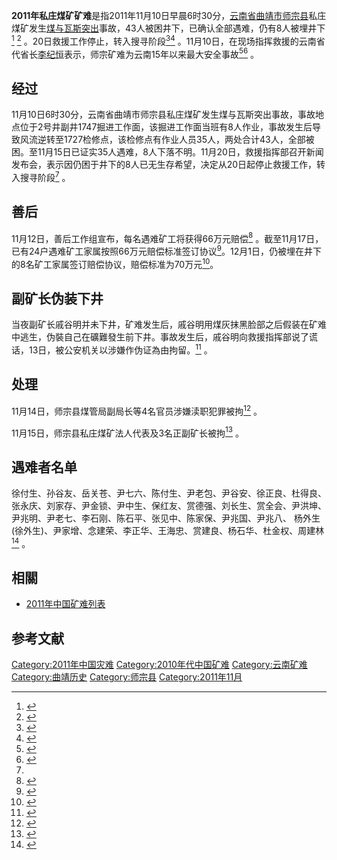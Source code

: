 '''2011年私庄煤矿矿难'''是指2011年11月10日早晨6时30分，[[云南省|云南省]][[曲靖市|曲靖市]][[师宗县|师宗县]]私庄煤矿发生[[煤与瓦斯突出|煤与瓦斯突出]]事故，43人被困井下，已确认全部遇难，仍有8人被埋井下<ref>{{cite news|author=安全监管总局政策法规司|title=国务院云南省曲靖市师宗县私庄煤矿“11.10”特别重大煤与瓦斯突出事故调查组全体会议强调：严肃查处事故 深刻吸取教训 有效防范和坚决遏制重特大事故发生 骆 琳 李纪恒出席会议并讲话|url=http://www.chinasafety.gov.cn/newpage/Contents/Channel_20132/2011/1203/159212/content_159212.htm|accessdate=2011-12-03|newspaper=[[国家安全生产监督管理总局|国家安全生产监督管理总局]]|date=2011-12-03|archive-date=2016-03-04|archive-url=https://web.archive.org/web/20160304073757/http://www.chinasafety.gov.cn/newpage/Contents/Channel_20132/2011/1203/159212/content_159212.htm|dead-url=no}}</ref> <ref>{{cite web|author=浦超|title=云南私庄矿难遇难者增至35名 事故相关责任人被刑拘|url=http://news.xinhuanet.com/society/2011-11/15/c_111169158.htm|publisher=新华网|accessdate=2011-11-16|location=北京|language=zh-hans|date=2011年11月15日|archive-date=2011-11-19|archive-url=https://web.archive.org/web/20111119141934/http://news.xinhuanet.com/society/2011-11/15/c_111169158.htm|dead-url=no}}</ref> 。20日救援工作停止，转入搜寻阶段<ref name="中新网1120">{{cite web|author=王艳龙|title=云南师宗矿难续：8矿工无生存希望 救援工作停止|url=http://www.chinanews.com/gn/2011/11-20/3472894.shtml|publisher=中新网|accessdate=2011-11-20|location=师宗|date=2011-11-20|archive-date=2016-09-12|archive-url=https://web.archive.org/web/20160912112032/http://www.chinanews.com/gn/2011/11-20/3472894.shtml|dead-url=no}}</ref><ref>{{cite news|author=师宗县私庄煤矿“11·10”煤与瓦斯突出事故抢险救援指挥部新闻中心|title=云南师宗私庄煤矿“11.10”煤与瓦斯突出事故第28次新闻发布稿|url=http://www.ynsz.gov.cn/html/szxw/20111120/3525.html|accessdate=2011-11-21|newspaper=师宗县人民政府网|date=2011-11-20}}{{dead link|date=十一月 2017 |bot=InternetArchiveBot }}</ref>  。11月10日，在现场指挥救援的云南省代省长[[李纪恒|李纪恒]]表示，师宗矿难为云南15年以来最大安全事故<ref>{{cite news|author=记者 彭锡|title=云南发生15年来最大安全事故|url=http://society.yunnan.cn/html/2011-11/10/content_1904067.htm|accessdate=2011-11-21|newspaper=云南网|date=2011-11-10|deadurl=yes|archiveurl=https://web.archive.org/web/20111113002053/http://society.yunnan.cn/html/2011-11/10/content_1904067.htm|archivedate=2011-11-13}}</ref><ref>{{cite news|author=记者 史广林 胡远航 杨颖融|title=师宗矿难已致21人遇难 为云南15年来最大安全事故|url=http://www.chinanews.com/gn/2011/11-11/3454065.shtml|accessdate=2011-11-21|newspaper=中新网|date=2011年11月11日|archive-date=2020-11-07|archive-url=https://web.archive.org/web/20201107131342/http://www.chinanews.com/gn/2011/11-11/3454065.shtml|dead-url=no}}</ref>  。

== 经过 ==
11月10日6时30分，云南省曲靖市师宗县私庄煤矿发生煤与瓦斯突出事故，事故地点位于2号井副井1747掘进工作面，该掘进工作面当班有8人作业，事故发生后导致风流逆转至1727检修点，该检修点有作业人员35人，两处合计43人，全部被困。至11月15日已证实35人遇难，8人下落不明。11月20日，救援指挥部召开新闻发布会，表示因仍困于井下的8人已无生存希望，决定从20日起停止救援工作，转入搜寻阶段<ref name="中新网1120"/> 。

== 善后 ==
11月12日，善后工作组宣布，每名遇难矿工将获得66万元赔偿<ref>{{cite web|author=彭锡 赵岗 曹屹 方民 马迪南|title=师宗私庄煤矿矿难最新消息：每名遇难者获赔66万|url=http://society.yunnan.cn/html/2011-11/12/content_1906053.htm|publisher=云南网|accessdate=2011-11-14|deadurl=yes|archiveurl=https://web.archive.org/web/20111115225513/http://society.yunnan.cn/html/2011-11/12/content_1906053.htm|archivedate=2011-11-15}}</ref> 。截至11月17日，已有24户遇难矿工家属按照66万元赔偿标准签订协议<ref>{{cite news|author=记者 赵岗 彭锡|title=师宗事故煤矿24户遇难矿工家属签订赔偿协议|url=http://special.yunnan.cn/2008page/society/html/2011-11/17/content_1914364.htm|accessdate=2011-12-03|newspaper=[[云南网|云南网]]|date=2011-11-17|deadurl=yes|archiveurl=https://web.archive.org/web/20120507140435/http://special.yunnan.cn/2008page/society/html/2011-11/17/content_1914364.htm|archivedate=2012-05-07}}</ref>。12月1日，仍被埋在井下的8名矿工家属签订赔偿协议，赔偿标准为70万元<ref>{{cite news|author=记者 史广林|title=师宗矿难追踪：8名被埋井下矿工每人获赔70万元|url=http://www.chinanews.com/gn/2011/12-03/3505833.shtml|accessdate=2011-12-03|newspaper=中国新闻网|date=2011年12月3日|agency=中国新闻社|publisher=中国新闻网|archiveurl=https://web.archive.org/web/20201107211303/http://www.chinanews.com/gn/2011/12-03/3505833.shtml|archivedate=2020年11月7日|location=昆明|language=zh-hans|format=.shtml|dead-url=no}}</ref>。

== 副矿长伪装下井 ==
当夜副矿长戚谷明并未下井，矿难发生后，戚谷明用煤灰抹黑脸部之后假装在矿难中逃生，伪裝自己在礦難發生前下井。事故发生后，戚谷明向救援指挥部说了谎话，13日，被公安机关以涉嫌作伪证為由拘留。<ref>{{cite web|title=煤灰抹脸假逃生 副矿长伪装下井|url=http://epaper.bjnews.com.cn/html/2011-11/14/content_292020.htm?div=-1|publisher=新京报|accessdate=2011-11-14|deadurl=yes|archiveurl=https://web.archive.org/web/20111117100139/http://epaper.bjnews.com.cn/html/2011-11/14/content_292020.htm?div=-1|archivedate=2011-11-17}}</ref> 。

== 处理 ==
11月14日，师宗县煤管局副局长等4名官员涉嫌渎职犯罪被拘<ref>{{cite web|author=记者 赵岗 彭锡|title=师宗县煤管局副局长等4名官员涉嫌渎职犯罪被拘|url=http://www.ynsz.gov.cn/html/szxw/20111115/3520.html|publisher=师宗县人民政府网|accessdate=2011-11-21}}{{dead link|date=十一月 2017 |bot=InternetArchiveBot }}</ref> 。

11月15日，师宗县私庄煤矿法人代表及3名正副矿长被拘<ref>{{cite web|author=记者 赵岗 彭锡|title=师宗县私庄煤矿法人代表及3名正副矿长被拘|url=http://www.ynsz.gov.cn/html/szxw/20111115/3519.html|publisher=师宗县人民政府网|accessdate=2011-11-21}}{{dead link|date=十一月 2017 |bot=InternetArchiveBot }}</ref> 。
== 遇难者名单 ==
徐付生、孙谷友、岳关苍、尹七六、陈付生、尹老包、尹谷安、徐正良、杜得良、张永庆、刘家存、尹金锁、尹中生、保红友、赏德强、刘长生、赏全会、尹洪坤、尹兆明、尹老七、李石刚、陈石平、张见中、陈家保、尹兆国、尹兆八、 杨外生(徐外生)、尹家增、念建荣、李正华、王海忠、赏建良、杨石华、杜金权、周建林<ref>{{cite web|author=记者 赵岗 彭锡|title=曲靖师宗矿难公布35名遇难矿工名单|url=http://society.yunnan.cn/html/2011-11/20/content_1917577.htm|publisher=云南网|accessdate=2011-11-21|deadurl=yes|archiveurl=https://web.archive.org/web/20120616125229/http://society.yunnan.cn/html/2011-11/20/content_1917577.htm|archivedate=2012-06-16}}</ref> 。

==相關 ==
*[[2011年中国矿难列表|2011年中国矿难列表]]

==参考文献==
{{Reflist|2}}

[[Category:2011年中国灾难|Category:2011年中国灾难]]
[[Category:2010年代中国矿难|Category:2010年代中国矿难]]
[[Category:云南矿难|Category:云南矿难]]
[[Category:曲靖历史|Category:曲靖历史]]
[[Category:师宗县|Category:师宗县]]
[[Category:2011年11月|Category:2011年11月]]